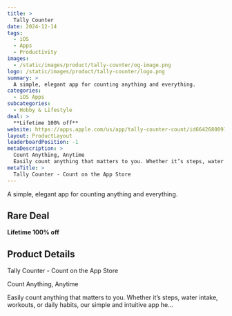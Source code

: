```yaml
---
title: >
  Tally Counter
date: 2024-12-14
tags:
  - iOS
  - Apps
  - Productivity
images:
  - /static/images/product/tally-counter/og-image.png
logo: /static/images/product/tally-counter/logo.png
summary: >
  A simple, elegant app for counting anything and everything.
categories:
  - iOS Apps
subcategories:
  - Hobby & Lifestyle
deal: >
  **Lifetime 100% off**
website: https://apps.apple.com/us/app/tally-counter-count/id6642680091
layout: ProductLayout
leaderboardPosition: -1
metaDescription: >
  Count Anything, Anytime
  Easily count anything that matters to you. Whether it’s steps, water intake, workouts, or daily habits, our simple and intuitive app he…
metaTitle: >
  ‎Tally Counter - Count on the App Store
---
```

A simple, elegant app for counting anything and everything.

## Rare Deal

**Lifetime 100% off**

## Product Details

‎Tally Counter - Count on the App Store

Count Anything, Anytime

Easily count anything that matters to you. Whether it’s steps, water intake, workouts, or daily habits, our simple and intuitive app he…
